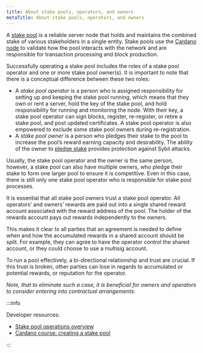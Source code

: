 ```yaml
---
title: About stake pools, operators, and owners
metaTitle: About stake pools, operators, and owners
---
```


A [stake pool](/learn/stake-pools) is a reliable server node that holds and
maintains the combined stake of various stakeholders in a single entity. Stake
pools use the [Cardano node](/learn/cardano-node) to
validate how the pool interacts with the network and are responsible for
transaction processing and block production.

Successfully operating a stake pool includes the roles of a stake pool operator
and one or more stake pool owner(s). It is important to note that there is a
conceptual difference between these two roles:

- A _stake pool operator_ is a person who is assigned responsibility for setting
  up and keeping the stake pool running, which means that they own or rent a
  server, hold the key of the stake pool, and hold responsibility for running
  and monitoring the node. With their key, a stake pool operator can sign
  blocks, register, re-register, or retire a stake pool, and post updated
  certificates. A stake pool operator is also empowered to exclude some stake
  pool owners during re-registration.
- A _stake pool owner_ is a person who pledges their stake to the pool to
  increase the pool’s reward earning capacity and desirability. The ability of
  the owner to [pledge stake](learn/pledging-rewards) provides protection
  against Sybil attacks.

Usually, the stake pool operator and the owner is the same person, however, a
stake pool can also have multiple owners, who pledge their stake to form one
larger pool to ensure it is competitive. Even in this case, there is still only
one stake pool operator who is responsible for stake pool processes.

It is essential that all stake pool owners trust a stake pool operator. All
operators’ and owners’ rewards are paid out into a single shared reward account
associated with the reward address of the pool. The holder of the rewards
account pays out rewards independently to the owners.

This makes it clear to all parties that an agreement is needed to define when
and how the accumulated rewards in a shared account should be split. For
example, they can agree to have the operator control the shared account, or they
could choose to use a multisig account.

To run a pool effectively, a bi-directional relationship and trust are crucial.
If this trust is broken, other parties can lose in regards to accumulated or
potential rewards, or reputation for the operator.

_Note, that to eliminate such a case, it is beneficial for owners and operators
to consider entering into contractual arrangements._

:::info

Developer resources:

- [Stake pool operations overview](https://developers.cardano.org/docs/operate-a-stake-pool/)
- [Cardano course: creating a stake pool](https://cardano-course.gitbook.io/cardano-course/handbook/create-a-stake-pool)

:::
